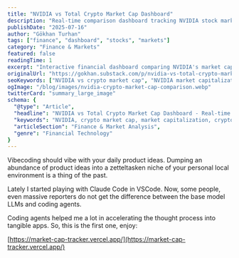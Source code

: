 ```yaml
---
title: "NVIDIA vs Total Crypto Market Cap Dashboard"
description: "Real-time comparison dashboard tracking NVIDIA stock market capitalization against total cryptocurrency market cap. Built with Claude Code for instant market analysis and financial data visualization."
publishDate: "2025-07-16"
author: "Gökhan Turhan"
tags: ["finance", "dashboard", "stocks", "markets"]
category: "Finance & Markets"
featured: false
readingTime: 1
excerpt: "Interactive financial dashboard comparing NVIDIA's market capitalization with the total cryptocurrency market cap in real-time. A practical tool for tracking and analyzing these major market segments side-by-side."
originalUrl: "https://gokhan.substack.com/p/nvidia-vs-total-crypto-market-cap"
seoKeywords: ["NVIDIA vs crypto market cap", "NVIDIA market capitalization", "crypto market cap", "cryptocurrency market size", "NVDA stock analysis", "crypto vs stocks", "market cap comparison", "financial dashboard", "real-time market data", "investment analysis", "crypto market tracker", "NVIDIA stock tracker", "market comparison tool", "AI stocks vs crypto", "tech stocks analysis"]
ogImage: "/blog/images/nvidia-crypto-market-cap-comparison.webp"
twitterCard: "summary_large_image"
schema: {
  "@type": "Article",
  "headline": "NVIDIA vs Total Crypto Market Cap Dashboard - Real-time Comparison",
  "keywords": "NVIDIA, crypto market cap, market capitalization, cryptocurrency, financial analysis",
  "articleSection": "Finance & Market Analysis",
  "genre": "Financial Technology"
}
---
```


Vibecoding should vibe with your daily product ideas. Dumping an abundance of product ideas into a zetteltasken niche of your personal local environment is a thing of the past.

Lately I started playing with Claude Code in VSCode. Now, some people, even massive reporters do not get the difference between the base model LLMs and coding agents.

Coding agents helped me a lot in accelerating the thought process into tangible apps. So, this is the first one, enjoy:

[https://market-cap-tracker.vercel.app/](https://market-cap-tracker.vercel.app/)
